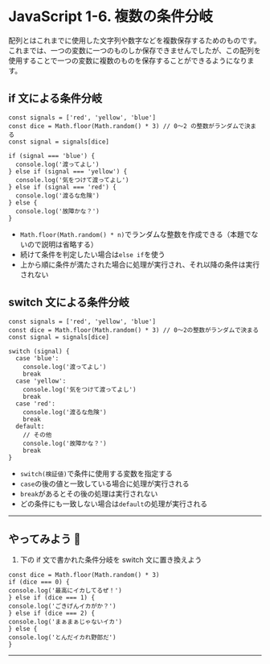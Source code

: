 # JavaScript 1-6. 複数の条件分岐

配列とはこれまでに使用した文字列や数字などを複数保存するためのものです。これまでは、一つの変数に一つのものしか保存できませんでしたが、この配列を使用することで一つの変数に複数のものを保存することができるようになります。

## if 文による条件分岐

```
const signals = ['red', 'yellow', 'blue']
const dice = Math.floor(Math.random() * 3) // 0〜2 の整数がランダムで決まる
const signal = signals[dice]

if (signal === 'blue') {
  console.log('渡ってよし')
} else if (signal === 'yellow') {
  console.log('気をつけて渡ってよし')
} else if (signal === 'red') {
  console.log('渡るな危険')
} else {
  console.log('故障かな？')
}
```

- `Math.floor(Math.random() * n)`でランダムな整数を作成できる（本題でないので説明は省略する）
- 続けて条件を判定したい場合は`else if`を使う
- 上から順に条件が満たされた場合に処理が実行され、それ以降の条件は実行されない

## switch 文による条件分岐

```
const signals = ['red', 'yellow', 'blue']
const dice = Math.floor(Math.random() * 3) // 0〜2の整数がランダムで決まる
const signal = signals[dice]

switch (signal) {
  case 'blue':
    console.log('渡ってよし')
    break
  case 'yellow':
    console.log('気をつけて渡ってよし')
    break
  case 'red':
    console.log('渡るな危険')
    break
  default:
    // その他
    console.log('故障かな？')
    break
}
```

- `switch(検証値)`で条件に使用する変数を指定する
- `case`の後の値と一致している場合に処理が実行される
- `break`があるとその後の処理は実行されない
- どの条件にも一致しない場合は`default`の処理が実行される

---

## やってみよう 🦑

1. 下の if 文で書かれた条件分岐を switch 文に置き換えよう

```
const dice = Math.floor(Math.random() * 3)
if (dice === 0) {
console.log('最高にイカしてるぜ！')
} else if (dice === 1) {
console.log('ごきげんイカがか？')
} else if (dice === 2) {
console.log('まぁまぁじゃないイカ')
} else {
console.log('とんだイカれ野郎だ')
}
```

---
